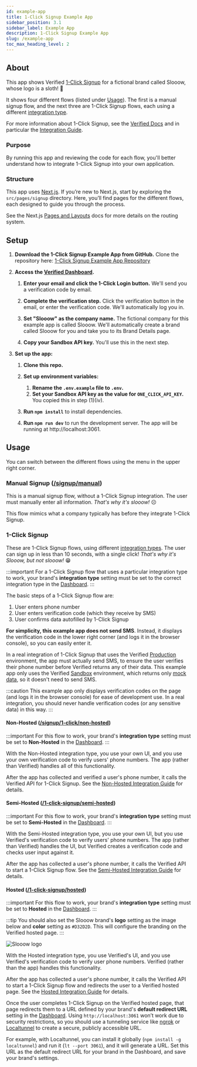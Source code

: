 ```yaml
---
id: example-app
title: 1-Click Signup Example App
sidebar_position: 3.1
sidebar_label: Example App
description: 1-Click Signup Example App
slug: /example-app
toc_max_heading_level: 2
---
```


## About

This app shows Verified [1-Click Signup](https://docs.verified.inc/) for a fictional brand called Slooow, whose logo is a sloth! 🦥

It shows four different flows (listed under [Usage](#usage)). The first is a manual signup flow, and the next three are 1-Click Signup flows, each using a different [integration type](https://docs.verified.inc/integration-guide#2-determine-integration-type).

For more information about 1-Click Signup, see the [Verified Docs](https://docs.verified.inc/) and in particular the [Integration Guide](https://docs.verified.inc/integration-guide).

### Purpose

By running this app and reviewing the code for each flow, you'll better understand how to integrate 1-Click Signup into your own application.

### Structure

This app uses [Next.js](https://nextjs.org/). If you’re new to Next.js, start by exploring the `src/pages/signup` directory. Here, you’ll find pages for the different flows, each designed to guide you through the process.

See the Next.js [Pages and Layouts](https://nextjs.org/docs/pages/building-your-application/routing/pages-and-layouts) docs for more details on the routing system.

## Setup

1. **Download the 1-Click Signup Example App from GitHub.** Clone the repository here: [1-Click Signup Example App Repository](https://github.com/VerifiedInc/one-click-signup-example-app)

2. **Access the [Verified Dashboard](https://dashboard.verified.inc).**

   1. **Enter your email and click the 1-Click Login button.** We'll send you a verification code by email.
   2. **Complete the verification step.** Click the verification button in the email, or enter the verification code. We'll automatically log you in.

   3. **Set "Slooow" as the company name.** The fictional company for this example app is called Slooow. We'll automatically create a brand called Slooow for you and take you to its Brand Details page.
   4. **Copy your Sandbox API key.** You'll use this in the next step.

3. **Set up the app:**

   1. **Clone this repo.**
   2. **Set up environment variables:**

      1. **Rename the `.env.example` file to `.env`.**
      2. **Set your Sandbox API key as the value for `ONE_CLICK_API_KEY`.** You copied this in step (1)(iv).

   3. **Run `npm install`** to install dependencies.
   4. **Run `npm run dev`** to run the development server. The app will be running at http://localhost:3061.

## Usage

You can switch between the different flows using the menu in the upper right corner.

### Manual Signup ([/signup/manual](http://localhost:3061/signup/manual))

This is a manual signup flow, without a 1-Click Signup integration. The user must manually enter all information. _That's why it's slooow!_ ☹️

This flow mimics what a company typically has before they integrate 1-Click Signup.

### 1-Click Signup

These are 1-Click Signup flows, using different [integration types](https://docs.verified.inc/integration-guide#2-determine-integration-type). The user can sign up in less than 10 seconds, with a single click! _That's why it's Slooow, but not slooow!_ 😁

:::important
For a 1-Click Signup flow that uses a particular integration type to work, your brand's **integration type** setting must be set to the correct integration type in the [Dashboard](https://dashboard.verified.inc).
:::

The basic steps of a 1-Click Signup flow are:

1. User enters phone number
2. User enters verification code (which they receive by SMS)
3. User confirms data autofilled by 1-Click Signup

**For simplicity, this example app does not send SMS**. Instead, it displays the verification code in the lower right corner (and logs it in the browser console), so you can easily enter it.

In a real integration of 1-Click Signup that uses the Verified [Production](https://docs.verified.inc/environments#production) environment, the app must actually send SMS, to ensure the user verifies their phone number before Verified returns any of their data. This example app only uses the Verified [Sandbox](https://docs.verified.inc/environments#sandbox) environment, which returns only [mock data](https://docs.verified.inc/environments#mock-data), so it doesn't need to send SMS.

:::caution
This example app only displays verification codes on the page (and logs it in the browser console) for ease of development use. In a real integration, you should never handle verification codes (or any sensitive data) in this way.
:::

#### Non-Hosted ([/signup/1-click/non-hosted](http://localhost:3061/signup/1-click/non-hosted))

:::important
For this flow to work, your brand's **integration type** setting must be set to **Non-Hosted** in the [Dashboard](https://dashboard.verified.inc).
:::

With the Non-Hosted integration type, you use your own UI, and you use your own verification code to verify users' phone numbers. The app (rather than Verified) handles all of this functionality.

After the app has collected and verified a user's phone number, it calls the Verified API for 1-Click Signup. See the [Non-Hosted Integration Guide](https://docs.verified.inc/integration-guide?integrationType=non-hosted#integration) for details.

#### Semi-Hosted ([/1-click-signup/semi-hosted](http://localhost:3061/register/signup/1-click/semi-hosted))

:::important
For this flow to work, your brand's **integration type** setting must be set to **Semi-Hosted** in the [Dashboard](https://dashboard.verified.inc).
:::

With the Semi-Hosted integration type, you use your own UI, but you use Verified's verification code to verify users' phone numbers. The app (rather than Verified) handles the UI, but Verified creates a verification code and checks user input against it.

After the app has collected a user's phone number, it calls the Verified API to start a 1-Click Signup flow. See the [Semi-Hosted Integration Guide](https://docs.verified.inc/integration-guide?integrationType=semi-hosted#integration) for details.

#### Hosted ([/1-click-signup/hosted](http://localhost:3061/register/signup/1-click/hosted))

:::important
For this flow to work, your brand's **integration type** setting must be set to **Hosted** in the [Dashboard](https://dashboard.verified.inc).
:::

:::tip
You should also set the Slooow brand's **logo** setting as the image below and **color** setting as `#D32D2D`. This will configure the branding on the Verified hosted page.
:::

![Slooow logo](/img/slooow.png)

With the Hosted integration type, you use Verified's UI, and you use Verified's verification code to verify user phone numbers. Verified (rather than the app) handles this functionality.

After the app has collected a user's phone number, it calls the Verified API to start a 1-Click Signup flow and redirects the user to a Verified hosted page. See the [Hosted Integration Guide](https://docs.verified.inc/integration-guide?integrationType=hosted#integration) for details.

Once the user completes 1-Click Signup on the Verified hosted page, that page redirects them to a URL defined by your brand's **default redirect URL** setting in the [Dashboard](https://dashboard.verified.inc). Using `http://localhost:3061` won’t work due to security restrictions, so you should use a tunneling service like [ngrok](https://ngrok.com/) or [Localtunnel](https://theboroer.github.io/localtunnel-www/) to create a secure, publicly accessible URL.

For example, with Localtunnel, you can install it globally (`npm install -g localtunnel`) and run it (`lt --port 3061`), and it will generate a URL. Set this URL as the default redirect URL for your brand in the Dashboard, and save your brand's settings.
